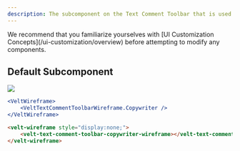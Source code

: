 ```yaml
---
description: The subcomponent on the Text Comment Toolbar that is used to rewrite text on the page using AI.
---
```


<Note>
We recommend that you familiarize yourselves with [UI Customization Concepts](/ui-customization/overview) before attempting to modify any components.
</Note>


## Default Subcomponent

![](/images/customization/text-comment-toolbar-sub-3.png)

<RequestExample>

```jsx React / Next.js
<VeltWireframe>
    <VeltTextCommentToolbarWireframe.Copywriter />
</VeltWireframe>
```

```HTML HTML
<velt-wireframe style="display:none;">
    <velt-text-comment-toolbar-copywriter-wireframe></velt-text-comment-toolbar-copywriter-wireframe>
</velt-wireframe>
```
</RequestExample>

